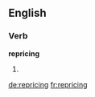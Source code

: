 ==English==

===Verb===
'''repricing'''

# {{third-person singular of|[[reprice]]}}

[[de:repricing]]
[[fr:repricing]]